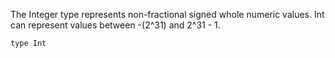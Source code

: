 The Integer type represents non-fractional signed whole numeric values. Int can
represent values between -(2^31) and 2^31 - 1.

```javascript
type Int
```

